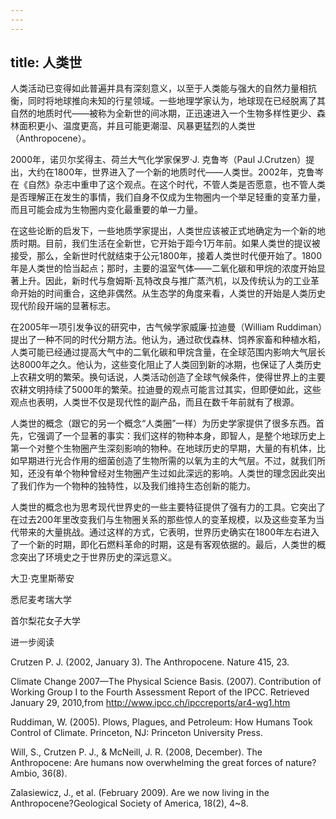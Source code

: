 ```yaml
---
---
---
```

title: 人类世
---




人类活动已变得如此普遍并具有深刻意义，以至于人类能与强大的自然力量相抗衡，同时将地球推向未知的行星领域。一些地理学家认为，地球现在已经脱离了其自然的地质时代——被称为全新世的间冰期，正迅速进入一个生物多样性更少、森林面积更小、温度更高，并且可能更潮湿、风暴更猛烈的人类世（Anthropocene）。




2000年，诺贝尔奖得主、荷兰大气化学家保罗·J. 克鲁岑（Paul J.Crutzen）提出，大约在1800年，世界进入了一个新的地质时代——人类世。2002年，克鲁岑在《自然》杂志中重申了这个观点。在这个时代，不管人类是否愿意，也不管人类是否理解正在发生的事情，我们自身不仅成为生物圈内一个举足轻重的变革力量，而且可能会成为生物圈内变化最重要的单一力量。

在这些论断的启发下，一些地质学家提出，人类世应该被正式地确定为一个新的地质时期。目前，我们生活在全新世，它开始于距今1万年前。如果人类世的提议被接受，那么，全新世时代就结束于公元1800年，接着人类世时代便开始了。1800年是人类世的恰当起点；那时，主要的温室气体——二氧化碳和甲烷的浓度开始显著上升。因此，新时代与詹姆斯·瓦特改良与推广蒸汽机，以及传统认为的工业革命开始的时间重合，这绝非偶然。从生态学的角度来看，人类世的开始是人类历史现代阶段开端的显著标志。

在2005年一项引发争议的研究中，古气候学家威廉·拉迪曼（William Ruddiman）提出了一种不同的时代分期方法。他认为，通过砍伐森林、饲养家畜和种植水稻，人类可能已经通过提高大气中的二氧化碳和甲烷含量，在全球范围内影响大气层长达8000年之久。他认为，这些变化阻止了人类回到新的冰期，也保证了人类历史上农耕文明的繁荣。换句话说，人类活动创造了全球气候条件，使得世界上的主要农耕文明持续了5000年的繁荣。拉迪曼的观点可能言过其实，但即便如此，这些观点也表明，人类世不仅是现代性的副产品，而且在数千年前就有了根源。

人类世的概念（跟它的另一个概念“人类圈”一样）为历史学家提供了很多东西。首先，它强调了一个显著的事实：我们这样的物种本身，即智人，是整个地球历史上第一个对整个生物圈产生深刻影响的物种。在地球历史的早期，大量的有机体，比如早期进行光合作用的细菌创造了生物所需的以氧为主的大气层。不过，就我们所知，还没有单个物种曾经对生物圈产生过如此深远的影响。人类世的理念因此突出了我们作为一个物种的独特性，以及我们维持生态创新的能力。

人类世的概念也为思考现代世界史的一些主要特征提供了强有力的工具。它突出了在过去200年里改变我们与生物圈关系的那些惊人的变革规模，以及这些变革为当代带来的大量挑战。通过这样的方式，它表明，世界历史确实在1800年左右进入了一个新的时期，即化石燃料革命的时期，这是有客观依据的。最后，人类世的概念突出了环境史之于世界历史的深远意义。

大卫·克里斯蒂安

悉尼麦考瑞大学

首尔梨花女子大学





进一步阅读


Crutzen P. J. (2002, January 3). The Anthropocene. Nature 415, 23.

Climate Change 2007—The Physical Science Basis. (2007). Contribution of Working Group I to the Fourth Assessment Report of the IPCC. Retrieved January 29, 2010,from http://www.ipcc.ch/ipccreports/ar4-wg1.htm

Ruddiman, W. (2005). Plows, Plagues, and Petroleum: How Humans Took Control of Climate. Princeton, NJ: Princeton University Press.

Will, S., Crutzen P. J., & McNeill, J. R. (2008, December). The Anthropocene: Are humans now overwhelming the great forces of nature? Ambio, 36(8).

Zalasiewicz, J., et al. (February 2009). Are we now living in the Anthropocene?Geological Society of America, 18(2), 4~8.